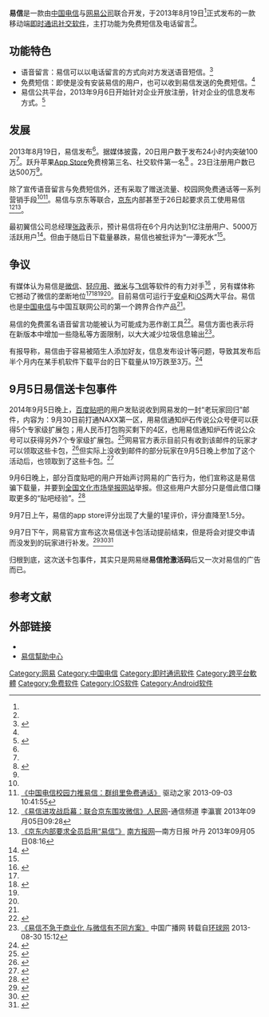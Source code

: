 {{Infobox Software
|name = 易信
|logo = Yixin logo.svg
|developer = 浙江翼信科技有限公司<br />（由[[中国电信|中国电信]]与[[网易|网易]]成立的合资公司）
|latest_release_version = 
* [[iPhone|iPhone]] - 6.2
* [[Android|Android]] - 6.2
* [[个人电脑|PC]] - 4.1280
|latest_release_date =
|operating_system = [[iOS|iOS]]（仅供[[iPhone|iPhone]]安装）、[[Android|Android]]、[[Windows_Phone|Windows Phone]]
| language = [[汉语|简体中文]]
|genre = [[IP电话|IP电话]]、[[即时通讯软件|即时通讯软件]]
|license = 免费软件、[[专有软件|专有软件]]
|website = http://yixin.im/ {{zh-hans icon}}
}}

'''易信'''是一款由[[中国电信|中国电信]]与[[网易|网易公司]]联合开发，于2013年8月19日<ref name="搅局"/>正式发布的一款移动端[[即时通讯|即时通讯]][[社交软件|社交软件]]，主打功能为免费短信及电话留言<ref name="三方争霸"/>。

== 功能特色 ==
*语音留言：易信可以以电话留言的方式向对方发送语音短信。<ref name="cnr1">{{Cite web |url=http://tech.cnr.cn/list/201309/t20130907_513533802.shtml |title=易信搅局微信：雷声大雨点会大吗 |access-date=2013-09-08 |archive-date=2013-09-16 |archive-url=https://web.archive.org/web/20130916015513/http://tech.cnr.cn/list/201309/t20130907_513533802.shtml |dead-url=no }}</ref>
*免费短信：即使是没有安装易信的用户，也可以收到易信发送的免费短信。<ref name="cnr1"/>
*易信公共平台，2013年9月6日开始针对企业开放注册，针对企业的信息发布方式。<ref name="公共平台">{{cite web|author=八品|title=《易信公共平台今日上线 针对企业开放注册》|url=http://news.zol.com.cn/article/149653.html|publisher=中关村在线-ZOL科技频道|date=2013-09-06|accessdate=2013-09-06|deadurl=yes|archiveurl=https://web.archive.org/web/20160304133840/http://news.zol.com.cn/article/149653.html|archivedate=2016-03-04}}</ref>

== 发展 ==
2013年8月19日，易信发布<ref name="搅局"/>。据媒体披露，20日用户数于发布24小时内突破100万<ref name="公共平台"/>。跃升苹果[[App_Store|App Store]]免费榜第三名、社交软件第一名<ref name="停滞">{{cite web|author=太平洋电脑网|title=《野蛮增长后的停滞 易信的路还能走多远》|url=http://www.donews.com/it/201309/1598001.shtm|publisher=Donews|date=2013-09-06|accessdate=2013-09-06|archive-date=2016-03-05|archive-url=https://web.archive.org/web/20160305214437/http://www.donews.com/it/201309/1598001.shtm|dead-url=no}}</ref> 。23日注册用户数已达500万<ref name="搅局"/>。

除了宣传语音留言与免费短信外，还有采取了赠送流量、校园网免费通话等一系列营销手段<ref name="停滞"/><ref name="校园网">[http://news.mydrivers.com/1/274/274731.htm 《中国电信校园力推易信：群组里免费通话》] {{Wayback|url=http://news.mydrivers.com/1/274/274731.htm |date=20160304120447 }}驱动之家 2013-09-03 10:41:55</ref>。易信与京东等联合，[[京東_(網站)|京东]]内部甚至于26日起要求员工使用易信<ref name="联合京东">[http://tc.people.com.cn/n/2013/0905/c367612-22812893.html 《易信进攻战启幕：联合京东围攻微信》]{{dead link|date=2018年3月 |bot=InternetArchiveBot |fix-attempted=yes }}[[人民网|人民网]]-通信频道 李瀛寰 2013年09月05日09:28</ref><ref name="京东内部">[http://news.hexun.com/2013-09-05/157745867.html 《京东内部要求全员启用“易信”》] {{Wayback|url=http://news.hexun.com/2013-09-05/157745867.html |date=20160304142803 }}[[南方报网|南方报网]]—南方日报 叶丹 2013年09月05日08:16</ref>。

最初翼信公司总经理[[张政|张政]]表示，预计易信将在6个月内达到1亿注册用户、5000万活跃用户<ref name="搅局">{{cite web|author=谢鹏(南方周末记者)|title=《搅局者易信》|url=http://www.infzm.com/content/93781|publisher=南方周末|date=2013-08-29|accessdate=2013-09-06|archive-date=2019-04-01|archive-url=https://web.archive.org/web/20190401134224/http://www.infzm.com/content/93781|dead-url=no}}</ref>。但由于随后日下载量暴跌，易信也被批评为“一潭死水”<ref name="停滞"/>。

== 争议 ==
有媒体认为易信是[[微信|微信]]、[[轻应用|轻应用]]、[[WeMeet|微米]]与[[飞信|飞信]]等软件的有力对手<ref name="三方争霸">{{cite web|author=国际金融报|title=《微信、易信、轻应用三方争霸 OTT市场进入全新局面》|url=http://news.xinhuanet.com/fortune/2013-09/04/c_125314303.htm|publisher=[[新华网|新华网]]|date=2013-09-04|accessdate=2013-09-06}}</ref> ，另有媒体称它撼动了微信的垄断地位<ref name="搅局"/><ref>{{cite web|author=lost|title=《微信难再延续“特权”模式 或因易信倒逼》|url=http://tech.163.com/13/0904/11/97U329IJ00094NRG.html|publisher=[[网易|网易]]科技|date=2013-09-04|accessdate=2013-09-06|archive-date=2016-03-05|archive-url=https://web.archive.org/web/20160305013156/http://tech.163.com/13/0904/11/97U329IJ00094NRG.html|dead-url=no}}</ref><ref name="三方争霸"/><ref name="停滞"/>。目前易信可运行于[[安卓|安卓]]和[[iOS|iOS]]两大平台。易信也是[[中国电信|中国电信]]与中国互联网公司的第一个跨界合作产品<ref name="搅局"/>。

易信的免费匿名语音留言功能被认为可能成为恶作剧工具<ref>{{cite web|author=[[北京日报|北京日报]]|title=《易信匿名留言恐成恶作剧工具》|url=http://tech.sina.com.cn/i/2013-09-03/08488702400.shtml|publisher=[[新浪|新浪]]科技|accessdate=2013-09-06|archive-date=2016-03-04|archive-url=https://web.archive.org/web/20160304120528/http://tech.sina.com.cn/i/2013-09-03/08488702400.shtml|dead-url=no}}</ref>。易信方面也表示将在新版本中增加一些隐私等方面限制，以大大减少垃圾信息输出<ref name="不急">[http://tech.cnr.cn/list/201308/t20130830_513461066.shtml 《易信不急于商业化 与微信有不同方案》] 中国广播网 转载自[[环球网|环球网]] 2013-08-30 15:12</ref>。

有报导称，易信由于容易被陌生人添加好友，信息发布设计等问题，导致其发布后半个月内在某手机软件下载平台的日下载量从19万跌至3万。<ref>{{cite web | url=http://www.donews.com/it/201309/1598001.shtm | title=野蛮增长后的停滞 易信的路还能走多远 | publisher=太平洋电脑网/donews | accessdate=2013-09-08 | archive-date=2016-03-05 | archive-url=https://web.archive.org/web/20160305214437/http://www.donews.com/it/201309/1598001.shtm | dead-url=no }}</ref>

==9月5日易信送卡包事件==
2014年9月5日晚上，[[百度贴吧|百度贴吧]]的用户发贴说收到网易发的一封“老玩家回归”邮件，内容为：9月30日前打通NAXX第一区，用易信通知炉石传说公众号便可以获得5个专家级扩展包；用人民币打包购买剩下的4区，也用易信通知炉石传说公众号可以获得另外7个专家级扩展包。<ref>{{cite web|author=拂晓此处听鸡鸣|title=【吧务公告】易信领卡包专门讨论帖（除本帖外，其余删除。）_炉石传说吧_百度贴吧|url=http://tieba.baidu.com/p/3278343226|accessdate=2014-09-06|archive-date=2016-03-04|archive-url=https://web.archive.org/web/20160304234244/http://tieba.baidu.com/p/3278343226|dead-url=no}}</ref>网易官方表示目前只有收到该邮件的玩家才可以领取这些卡包，<ref>{{cite web|author=暴雪娱乐|title=【关注】关于老用户回流活动的一些说明。-《炉石传说》官方论坛|url=http://bbs.hearthstone.com.cn/forum.php?mod=viewthread&tid=136926&extra=page%3D1|accessdate=2014-09-06|archive-date=2015-06-07|archive-url=https://web.archive.org/web/20150607184418/http://bbs.hearthstone.com.cn/forum.php?mod=viewthread&tid=136926&extra=page%3D1|dead-url=no}}</ref>但实际上没收到邮件的部分玩家在9月5日晚上参加了这个活动后，也领取到了这些卡包。<ref>{{cite web|author=暴雪娱乐|title=为什么我打通蜘蛛区 还购买全区 他说我没有-《炉石传说》官方论坛|url=http://bbs.hearthstone.com.cn/forum.php?mod=viewthread&tid=136745&extra=page%3D1|accessdate=2014-09-06|archive-date=2015-06-07|archive-url=https://web.archive.org/web/20150607185843/http://bbs.hearthstone.com.cn/forum.php?mod=viewthread&tid=136745&extra=page%3D1|dead-url=no}}</ref>

9月6日晚上，部分百度贴吧的用户开始声讨网易的广告行为，他们宣称这是易信骗下载量，并要到[https://web.archive.org/web/20140921070024/http://www.12318.gov.cn/ 全国文化市场举报网站]举报。但这些用户大部分只是借此借口赚取更多的“贴吧经验”。<ref>{{cite web|author=拂晓此处听鸡鸣|title=【贴吧公告】易信领取卡包通知（本帖终结，其余全部删除。）_炉石传说吧_百度贴吧|url=http://tieba.baidu.com/p/3279739174|accessdate=2014-09-07}}</ref>

9月7日上午，易信的app store评分出现了大量的1星评价，评分直降至1.5分。

9月7日下午，网易官方宣布这次易信送卡包活动提前结束，但是将会对提交申请而没发到的玩家进行补发。<ref>{{cite web|author=炉石旅店老板娘|title=【官方论坛】关于易信发卡包活动的更新说明!_炉石传说吧_百度贴吧|url=http://tieba.baidu.com/p/3280776022|accessdate=2014-09-07|archive-date=2016-03-05|archive-url=https://web.archive.org/web/20160305024229/http://tieba.baidu.com/p/3280776022|dead-url=no}}</ref><ref>{{cite web|author=炉石旅店老板娘|title=易信发包新动向,老板娘冒死电话喷网易老大(骂我的你对得起我？)_炉石传说吧_百度贴吧|url=http://tieba.baidu.com/p/3280629184|accessdate=2014-09-07}}</ref><ref>{{cite web|author=网易-绯夏之霜|title=【关注】关于易信发卡包活动的更新说明-《炉石传说》官方论坛|url=http://bbs.hearthstone.com.cn/forum.php?mod=viewthread&tid=137557&extra=page%3D1|accessdate=2014-09-07|archive-date=2014-09-07|archive-url=https://web.archive.org/web/20140907191017/http://bbs.hearthstone.com.cn/forum.php?mod=viewthread&tid=137557&extra=page%3D1|dead-url=no}}</ref>

归根到底，这次送卡包事件，其实只是网易继'''易信抢激活码'''后又一次对易信的广告而已。

== 参考文献 ==
{{reflist|2}}

== 外部链接 ==
* {{官方網站|http://yixin.im}}
* [http://yixin.im/help.html 易信幫助中心] {{Wayback|url=http://yixin.im/help.html |date=20200808234950 }}

{{网易}}
[[Category:网易|Category:网易]]
[[Category:中国电信|Category:中国电信]]
[[Category:即时通讯软件|Category:即时通讯软件]]
[[Category:跨平台軟體|Category:跨平台軟體]]
[[Category:免费软件|Category:免费软件]]
[[Category:IOS软件|Category:IOS软件]]
[[Category:Android软件|Category:Android软件]]